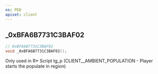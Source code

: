 ```yaml
---
ns: PED
apiset: client
---
```

## _0xBFA6B7731C3BAF02

```c
// 0xBFA6B7731C3BAF02
void _0xBFA6B7731C3BAF02();
```

Only used in R* Script tg_p (CLIENT__AMBIENT_POPULATION - Player starts the populate in region)